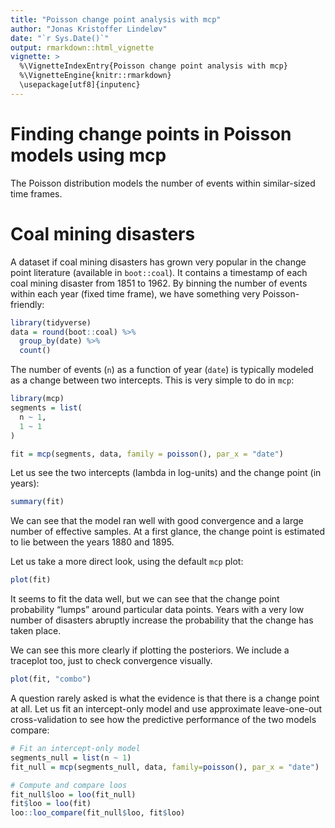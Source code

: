 ```yaml
---
title: "Poisson change point analysis with mcp"
author: "Jonas Kristoffer Lindeløv"
date: "`r Sys.Date()`"
output: rmarkdown::html_vignette
vignette: >
  %\VignetteIndexEntry{Poisson change point analysis with mcp}
  %\VignetteEngine{knitr::rmarkdown}
  \usepackage[utf8]{inputenc}
---
```


# Finding change points in Poisson models using mcp
The Poisson distribution models the number of events within similar-sized time frames. 

# Coal mining disasters
A dataset if coal mining disasters has grown very popular in the change point literature (available in `boot::coal`). It contains a timestamp of each coal mining disaster from 1851 to 1962. By binning the number of events within each year (fixed time frame), we have something very Poisson-friendly:

```r
library(tidyverse)
data = round(boot::coal) %>% 
  group_by(date) %>% 
  count()
```


The number of events (`n`) as a function of year (`date`) is typically modeled as a change between two intercepts. This is very simple to do in `mcp`:
```r
library(mcp)
segments = list(
  n ~ 1,
  1 ~ 1
)

fit = mcp(segments, data, family = poisson(), par_x = "date")
```

Let us see the two intercepts (lambda in log-units) and the change point (in years):

```r
summary(fit)
```

We can see that the model ran well with good convergence and a large number of effective samples. At a first glance, the change point is estimated to lie between the years 1880 and 1895.

Let us take a more direct look, using the default `mcp` plot:

```r
plot(fit)
```

It seems to fit the data well, but we can see that the change point probability "lumps" around particular data points. Years with a very low number of disasters abruptly increase the probability that the change has taken place.

We can see this more clearly if plotting the posteriors. We include a traceplot too, just to check convergence visually.

```r
plot(fit, "combo")
```

A question rarely asked is what the evidence is that there is a change point at all. Let us fit an intercept-only model and use approximate leave-one-out cross-validation to see how the predictive performance of the two models compare:

```r
# Fit an intercept-only model
segments_null = list(n ~ 1)
fit_null = mcp(segments_null, data, family=poisson(), par_x = "date")

# Compute and compare loos
fit_null$loo = loo(fit_null)
fit$loo = loo(fit)
loo::loo_compare(fit_null$loo, fit$loo)
```


